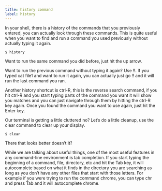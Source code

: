 ```yaml
---
title: history command
label: history
---
```


In your shell, there is a history of the commands that you previously entered, you can actually look through these commands. This is quite useful when you want to find and run a command you used previously without actually typing it again.

```shell
$ history
```

Want to run the same command you did before, just hit the up arrow.

Want to run the previous command without typing it again? Use !!. If you typed cat file1 and want to run it again, you can actually just go !! and it will run the last command you ran.

Another history shortcut is ctrl-R, this is the reverse search command, if you hit ctrl-R and you start typing parts of the command you want it will show you matches and you can just navigate through them by hitting the ctrl-R key again. Once you found the command you want to use again, just hit the Enter key.

Our terminal is getting a little cluttered no? Let’s do a little cleanup, use the clear command to clear up your display.

```shell
$ clear
```

There that looks better doesn’t it?

While we are talking about useful things, one of the most useful features in any command-line environment is tab completion. If you start typing the beginning of a command, file, directory, etc and hit the Tab key, it will autocomplete based on what it finds in the directory you are searching as long as you don’t have any other files that start with those letters. For example if you were trying to run the command chrome, you can type chr and press Tab and it will autocomplete chrome.
